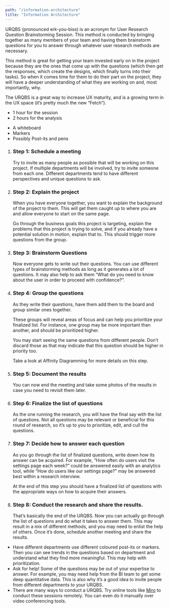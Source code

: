 ```yaml
---
path: "/information-architecture"
title: "Information Architecture"
---
```






<MethodLayout pageTitle={props.pageContext.frontmatter.title} method={currentMethod}>
  <SEO title={props.pageContext.frontmatter.title} />

<MethodSectionWhatIs method={currentMethod} title="What is a URQBS?">
  <p>
    URQBS (pronounced erk-you-biss) is an acronym for User Research Question Brainstorming Session. This method is conducted by bringing together as many members of your team and having them brainstorm questions for you to answer through whatever user research methods are necessary.
  </p>
  <p>
    This method is great for getting your team invested early on in the project because they are the ones that come up with the questions (which then get the responses, which create the designs, which finally turns into their tasks). So when it comes time for them to do their part on the project, they will have a deeper understanding of what they are working on and, most importantly, why.
  </p>
  <p>
    The URQBS is a great way to increase UX maturity, and is a growing term in the UX space (it’s pretty much the new “Fetch”).
  </p>
</MethodSectionWhatIs>

<MethodSectionNeeds title="What do you need for a URQBS?">
  <MethodSectionNeedsPartial type="time">
    <ul>
      <li>1 hour for the session</li>
      <li>2 hours for the analysis</li>
    </ul>
  </MethodSectionNeedsPartial>
  <MethodSectionNeedsPartial type="materials">
    <ul>
      <li>A whiteboard</li>
      <li>Markers</li>
      <li>Possibly Post-its and pens</li>
    </ul>

  </MethodSectionNeedsPartial>
</MethodSectionNeeds>

<MethodSectionSteps method={currentMethod} title="How do you conduct a URQBS?">
  <ol>
    <li>
      <h3>Step 1: Schedule a meeting</h3>
      <p>
        Try to invite as many people as possible that will be working on this project. If multiple departments will be involved, try to invite someone from each one. Different departments tend to have different perspectives and unique questions to ask.
      </p>
    </li>
    <li>
      <h3>Step 2: Explain the project</h3>
      <p>
      When you have everyone together, you want to explain the background of the project to them. This will get them caught up to where you are and allow everyone to start on the same page.
      </p>  
      <p>
      Go through the business goals this project is targeting, explain the problems that this project is trying to solve, and if you already have a potential solution in motion, explain that to. This should trigger more questions from the group.
      </p> 
    </li>
    <li>
      <h3>Step 3: Brainstorm Questions</h3>
      <p>
        Now everyone gets to write out their questions. You can use different types of brainstorming methods as long as it generates a lot of questions. It may also help to ask them “What do you need to know about the user in order to proceed with confidence?”.
      </p>
    </li>
    <li>
      <h3>Step 4: Group the questions</h3>
      <p>
        As they write their questions, have them add them to the board and group similar ones together.
      </p>
      <p>
        These groups will reveal areas of focus and can help you prioritize your finalized list. For instance, one group may be more important than another, and should be prioritized higher. 
      </p>
      <p>
        You may start seeing the same questions from different people. Don’t discard those as that may indicate that this question should be higher in priority too.
      </p>
      <p>
        <Link to="/affinity-diagram">Take a look at Affinity Diagramming for more details on this step.</Link>
      </p>
    </li>
    <li>
      <h3>Step 5: Document the results</h3>
      <p>
      You can now end the meeting and take some photos of the results in case you need to revisit them later. 
      </p>
    </li>
    <li>
      <h3>Step 6: Finalize the list of questions</h3>
      <p>
      As the one running the research, you will have the final say with the list of questions. Not all questions may be relevant or beneficial for this round of research, so it’s up to you to prioritize, edit, and cull the questions.
      </p>
    </li>
    <li>
      <h3>Step 7: Decide how to answer each question</h3>
      <p>
        As you go through the list of finalized questions, write down how its answer can be acquired. For example, “How often do users visit the settings page each week?” could be answered easily with an analytics tool, while “How do users like our settings page?” may be answered best within a research interview. 
      </p>
      <p>
        At the end of this step you should have a finalized list of questions with the appropriate ways on how to acquire their answers.
      </p>
    </li>
    <li>
      <h3>Step 8: Conduct the research and share the results.</h3>
      <p>
      That’s basically the end of the URQBS. Now you can actually go through the list of questions and do what it takes to answer them. This may result in a mix of different methods, and you may need to enlist the help of others. Once it’s done, schedule another meeting and share the results. 
        </p>
    </li>
  </ol>
</MethodSectionSteps>

<MethodSectionTips method={currentMethod} title="Tips for a great URQBS">
  <ul>
    <li>
Have different departments use different coloured post-its or markers. Then you can see trends in the questions based on department and understand what they find more meaningful. This may help with prioritization.
    </li>
    <li>
Ask for help! Some of the questions may be out of your expertise to answer. For example, you may need help from the BI team to get some deep quantitative data. This is also why it’s a good idea to invite people from different departments to your URQBS.
    </li>
    <li>
There are many ways to conduct a URQBS. Try online tools like <a href="https://miro.com/" target="_blank" rel="noreferrer noopener">Miro</a> to conduct these sessions remotely. You can even do it manually over video conferencing tools. 
    </li>
  </ul>
</MethodSectionTips>

<MethodSectionResources method={currentMethod} />

</MethodLayout>
